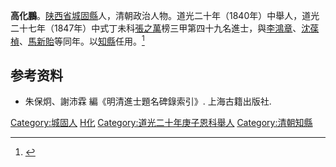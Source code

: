 '''高化鵬'''。[[陕西省|陕西省]][[城固縣|城固縣]]人，清朝政治人物。道光二十年（1840年）中舉人，道光二十七年（1847年）中式丁未科[[張之萬|張之萬]]榜三甲第四十九名進士，與[[李鴻章|李鴻章]]、[[沈葆楨|沈葆楨]]、[[馬新貽|馬新貽]]等同年。以[[知縣|知縣]]任用。<ref>{{cite web| language =| publisher =城固縣文化體育網| title =城固县明清进士、舉人表| url =http://www.cgwt.gov.cn/zhuanlan/mingren/zhiguanbiao.html| author =| date =| accessdate =}}{{dead link|date=2018年5月 |bot=InternetArchiveBot |fix-attempted=yes }}</ref>

== 参考资料 ==
{{reflist}}

*朱保炯、謝沛霖 編《明清進士題名碑錄索引》. 上海古籍出版社.

{{道光二十七年丁未科殿試金榜}}

{{Authority control}}

{{DEFAULTSORT:Gao高}}
[[Category:城固人|Category:城固人]]
[[Category:高姓|H化]]
[[Category:道光二十年庚子恩科舉人|Category:道光二十年庚子恩科舉人]]
[[Category:清朝知縣|Category:清朝知縣]]


{{清朝人物小作品}}